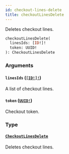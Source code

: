 ```yaml
---
id: checkout-lines-delete
title: checkoutLinesDelete
---
```


Deletes checkout lines.

```graphql
checkoutLinesDelete(
  linesIds: [ID!]!
  token: UUID!
): CheckoutLinesDelete

```

### Arguments

#### `linesIds` ([`[ID!]!`](../../../developer/api-reference/scalars/id))

A list of checkout lines.

#### `token` ([`UUID!`](../../../developer/api-reference/scalars/uuid))

Checkout token.

### Type

#### [`CheckoutLinesDelete`](../../../developer/api-reference/objects/checkout-lines-delete)

Deletes checkout lines.
